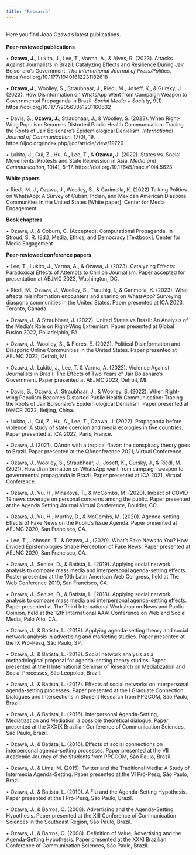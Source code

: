 ```yaml
---
title: "Research"
---
```

<br>
Here you find Joao Ozawa's latest publications.
<br>
<br>
<b>Peer-reviewed publications</b>

• <b>Ozawa, J.</b>, Lukito, J., Lee, T., Varma, A., & Alves, R. (2023). Attacks Against Journalists in Brazil: Catalyzing Effects and Resilience During Jair Bolsonaro's Government. <i>The International Journal of Press/Politics</i>. https://doi.org/10.1177/19401612231182618

• <b>Ozawa, J.</b>, Woolley, S., Straubhaar, J., Riedl, M., Joseff, K., & Gursky, J. (2023). How Disinformation on WhatsApp Went from Campaign Weapon to Governmental Propaganda in Brazil. <i>Social Media + Society</i>, 9(1). https://doi.org/10.1177/20563051231160632

• Davis, S., <b>Ozawa, J.</b>, Straubhaar, J., & Woolley, S. (2023). When Right-Wing Populism Becomes Distorted Public Health Communication: Tracing the Roots of Jair Bolsonaro’s Epidemiological Denialism. <i>International Journal of Communication</i>, 17(0), 19. https://ijoc.org/index.php/ijoc/article/view/19729

• Lukito, J., Cui, Z., Hu, A., Lee, T., & <b>Ozawa, J.</b> (2022). States vs. Social Movements: Protests and State Repression in Asia. <i>Media and Communication</i>, 10(4), 5–17. https://doi.org/10.17645/mac.v10i4.5623

<b>White papers</b>

•	Riedl, M. J., Ozawa, J., Woolley, S., & Garimella, K. (2022) Talking Politics on WhatsApp: A Survey of Cuban, Indian, and Mexican American Diaspora Communities in the United States [White paper]. Center for Media Engagement.

<b>Book chapters</b>

•	Ozawa, J., & Coburn, C. (Accepted). Computational Propaganda. In Stroud, S. R. (Ed.), Media, Ethics, and Democracy [Textbook]. Center for Media Engagement.

<b>Peer-reviewed conference papers</b>

•	Lee, T., Lukito, J., Varma, A., & Ozawa, J. (2023). Catalyzing Effects: Paradoxical Effects of Attempts to Chill on Journalism. Paper accepted for presentation at AEJMC 2023, Washington, DC.

•	Riedl, M., Ozawa, J., Woolley, S., Trauthig, I., & Garimella, K. (2023). What affects misinformation encounters and sharing on WhatsApp? Surveying diasporic communities in the United States. Paper presented at ICA 2023, Toronto, Canada.

•	Ozawa, J., & Straubhaar, J. (2022). United States vs Brazil: An Analysis of the Media’s Role on Right-Wing Extremism. Paper presented at Global Fusion 2022, Philadelphia, PA.

•	Ozawa, J., Woolley, S., & Flores, E. (2022). Political Disinformation and Diasporic Online Communities in the United States. Paper presented at AEJMC 2022, Detroit, MI.

•	Ozawa, J., Lukito, J., Lee, T. & Varma, A. (2022). Violence Against Journalists in Brazil: The Effects of Two Years of Jair Bolsonaro’s Government. Paper presented at AEJMC 2022, Detroit, MI.

•	Davis, S., Ozawa, J., Straubhaar, J., & Woolley, S. (2022). When Right-wing Populism Becomes Distorted Public Health Communication: Tracing the Roots of Jair Bolsonaro’s Epidemiological Denialism. Paper presented at IAMCR 2022, Beijing, China.

•	Lukito, J., Cui, Z., Hu, A., Lee, T., Ozawa, J. (2022). Propaganda before violence: A study of state coercion and media ecologies in five countries. Paper presented at ICA 2022, Paris, France.

•	Ozawa, J. (2021). QAnon with a tropical flavor: the conspiracy theory goes to Brazil. Paper presented at the QAnonference 2021, Virtual Conference.

•	Ozawa, J., Woolley, S., Straubhaar, J., Joseff, K., Gursky, J., & Riedl, M. (2021). How disinformation on WhatsApp went from campaign weapon to governmental propaganda in Brazil. Paper presented at ICA 2021, Virtual Conference.

•	Ozawa, J., Vu, H., Mihailova, T., & McCombs, M. (2020). Impact of COVID-19 news coverage on personal concerns among the public. Paper presented at the Agenda Setting Journal Virtual Conference, Boulder, CO.

•	Ozawa, J., Vu, H., Murthy, D., & McCombs, M. (2020). Agenda-setting Effects of Fake News on the Public’s Issue Agenda. Paper presented at AEJMC 2020, San Francisco, CA.

•	Lee, T., Johnson, T., & Ozawa, J., (2020). What’s Fake News to You? How Divided Epistemologies Shape Perception of Fake News. Paper presented at AEJMC 2020, San Francisco, CA.

•	Ozawa, J., Senise, D., & Batista, L. (2019). Applying social network analysis to compare mass media and interpersonal agenda-setting effects. Poster presented at the 10th Latin American Web Congress, held at The Web Conference 2019, San Francisco, CA.

•	Ozawa, J., Senise, D., & Batista, L. (2018). Applying social network analysis to compare mass media and interpersonal agenda-setting effects. Paper presented at The Third International Workshop on News and Public Opinion, held at the 12th International AAAI Conference on Web and Social Media, Palo Alto, CA.

•	Ozawa, J., & Batista, L. (2018). Applying agenda-setting theory and social network analysis in advertising and marketing studies. Paper presented at the IX Pró-Pesq, São Paulo, SP.

•	Ozawa, J., & Batista, L. (2018). Social network analysis as a methodological proposal for agenda-setting theory studies. Paper presented at the II International Seminar of Research on Mediatization and Social Processes, São Leopoldo, Brazil.

•	Ozawa, J., & Batista, L. (2017). Effects of social networks on interpersonal agenda-setting processes. Paper presented at the I Graduate Connection: Dialogues and Intersections in Student Research from PPGCOM, São Paulo, Brazil.

•	Ozawa, J., & Batista, L. (2016). Interpersonal Agenda-Setting, Mediatization and Mediation: a possible theoretical dialogue. Paper presented at the XXXIX Brazilian Conference of Communication Sciences, São Paulo, Brazil.

•	Ozawa, J., & Batista, L. (2016). Effects of social connections on interpersonal agenda-setting processes. Paper presented at the VII Academic Journey of the Students from PPGCOM, São Paulo, Brazil.

•	Ozawa, J., & Lima, M. (2015). Twitter and the Traditional Media: A Study of Intermedia Agenda-Setting. Paper presented at the VI Pró-Pesq, São Paulo, Brazil.

•	Ozawa, J., & Batista, L. (2010). A Flu and the Agenda-Setting Hypothesis. Paper presented at the I Pró-Pesq, São Paulo, Brazil.

•	Ozawa, J., & Barros, C. (2008). Advertising and the Agenda-Setting Hypothesis. Paper presented at the XIII Conference of Communication Sciences in the Southeast Region, São Paulo, Brazil.

•	Ozawa, J., & Barros, C. (2008). Definition of Value, Advertising and the Agenda-Setting Hypothesis. Paper presented at the XXXI Brazilian Conference of Communication Sciences, São Paulo, Brazil.

